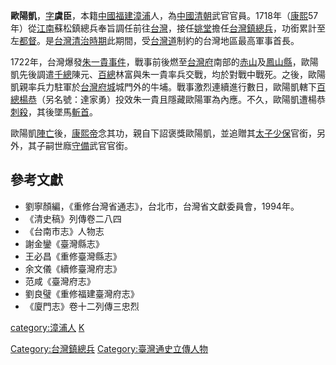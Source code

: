 '''歐陽凱'''{{BD|17世纪||1721年|}}，[[表字|字]]'''虞臣'''，本籍[[中國|中國]][[福建|福建]][[漳浦|漳浦]]人，為[[中國|中國]][[清朝|清朝]]武官官員。1718年（[[康熙|康熙]]57年）從[[江南|江南]]蘇松鎮總兵奉旨調任前往[[台灣|台灣]]，接任[[姚堂|姚堂]]擔任[[台灣鎮總兵|台灣鎮總兵]]，功銜累計至左[[都督|都督]]。是[[台灣清治時期|台灣清治時期]]此期間，受[[台灣道|台灣道]]制約的台灣地區最高軍事首長。

1722年，台灣爆發[[朱一貴事件|朱一貴事件]]，戰事前後燃至[[台灣府|台灣府]]南部的[[赤山(台灣)|赤山]]及[[鳳山縣_(臺灣)|鳳山縣]]，歐陽凱先後調遣[[千總|千總]]陳元、[[百總|百總]]林富與朱一貴率兵交戰，均於對戰中戰死。之後，歐陽凱親率兵力駐軍於[[台灣府城|台灣府城]]城門外的牛埔。戰事激烈連續進行數日，歐陽凱轄下[[百總|百總]][[楊恭|楊恭]]（另名號：達家勇）投效朱一貴且隱藏歐陽軍為內應。不久，歐陽凱遭楊恭[[刺殺|刺殺]]，其後墜馬[[斬首|斬首]]。

歐陽凱[[陣亡|陣亡]]後，[[康熙帝|康熙帝]]念其功，親自下詔褒獎歐陽凱，並追贈其[[太子少保|太子少保]]官銜，另外，其子嗣世廕[[守備|守備]]武官官銜。 


{{start box}}
{{s-before|[[姚堂|姚堂]]}}
{{s-title|[[台灣鎮總兵|台灣鎮總兵]]|1718年上任}}
{{s-after|[[藍廷珍|藍廷珍]]}}
{{end box}}

==參考文獻==
*劉寧顏編，《重修台灣省通志》，台北市，台灣省文獻委員會，1994年。
*《清史稿》列傳卷二八四
*《台南市志》人物志
*謝金鑾《臺灣縣志》
*王必昌《重修臺灣縣志》
*余文儀《續修臺灣府志》
*范咸《臺灣府志》
*劉良璧《重修福建臺灣府志》
*《廈門志》卷十二列傳三忠烈

[[Category:台灣鎮總兵|Category:台灣鎮總兵]]
[[category:漳浦人|category:漳浦人]]
[[category:歐陽姓|K]]
[[Category:臺灣通史立傳人物|Category:臺灣通史立傳人物]]